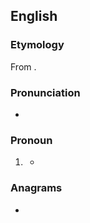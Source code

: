 ==English==

===Etymology===
From {{affix|en|me|-self}}.

===Pronunciation===
* {{rhymes|en|ɛlf|s=2}}

===Pronoun===
{{en-pron}}

# {{lb|en|slang|or|dialectal|UK|Ireland}} {{alternative form of|en|myself}}
#* {{RQ:Rowling Harry Potter|1|iv|text=‘True, I haven’t introduced '''meself'''.’}}

===Anagrams===
* {{anagrams|en|a=eeflms|emself|flemes}}